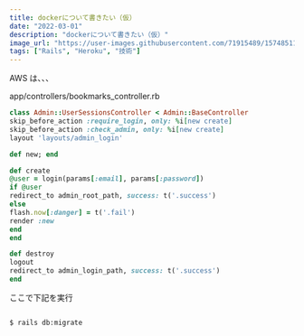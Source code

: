 ```yaml
---
title: dockerについて書きたい（仮）
date: "2022-03-01"
description: "dockerについて書きたい（仮）"
image_url: "https://user-images.githubusercontent.com/71915489/157485114-2e270087-a0dc-451a-b44f-fe4d905e604b.png"
tags: ["Rails", "Heroku", "技術"]
---
```


AWS は、、、

<div class="gatsby-code-title">
  <span>app/controllers/bookmarks_controller.rb</span>
</div>

```ruby
class Admin::UserSessionsController < Admin::BaseController
skip_before_action :require_login, only: %i[new create]
skip_before_action :check_admin, only: %i[new create]
layout 'layouts/admin_login'

def new; end

def create
@user = login(params[:email], params[:password])
if @user
redirect_to admin_root_path, success: t('.success')
else
flash.now[:danger] = t('.fail')
render :new
end
end

def destroy
logout
redirect_to admin_login_path, success: t('.success')
end

```

ここで下記を実行

```

$ rails db:migrate

```

```

```
